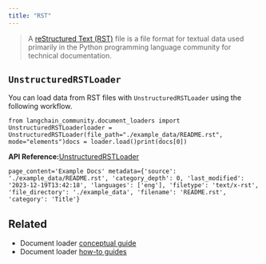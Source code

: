 ```yaml
---
title: "RST"
---
```


> A [reStructured Text (RST)](https://en.wikipedia.org/wiki/ReStructuredText) file is a file format for textual data used primarily in the Python programming language community for technical documentation.

## `UnstructuredRSTLoader`

You can load data from RST files with `UnstructuredRSTLoader` using the following workflow.

```
from langchain_community.document_loaders import UnstructuredRSTLoaderloader = UnstructuredRSTLoader(file_path="./example_data/README.rst", mode="elements")docs = loader.load()print(docs[0])
```

**API Reference:**[UnstructuredRSTLoader](https://python.langchain.com/api_reference/community/document_loaders/langchain_community.document_loaders.rst.UnstructuredRSTLoader.html)

```
page_content='Example Docs' metadata={'source': './example_data/README.rst', 'category_depth': 0, 'last_modified': '2023-12-19T13:42:18', 'languages': ['eng'], 'filetype': 'text/x-rst', 'file_directory': './example_data', 'filename': 'README.rst', 'category': 'Title'}
```

## Related

* Document loader [conceptual guide](/src/oss/concepts/document_loaders)
* Document loader [how-to guides](/src/oss/how_to/#document-loaders)
